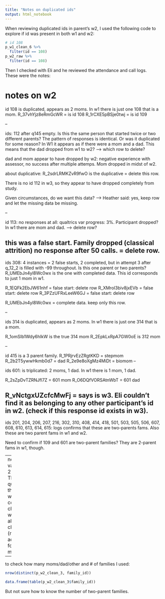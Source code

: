 ```yaml
---
title: "Notes on duplicated ids"
output: html_notebook
---
```


When reviewing duplicated ids in parent's w2, I used the following code to explore if id was present in both w1 and w2:

```r
# id 108
p_w1_clean_6 %>%
  filter(id == 108)
p_w2_raw %>%
  filter(id == 108)
```

Then I checked with Eli and he reviewed the attendance and call logs. These were the notes:

# notes on w2

id 108 is duplicated, appears as 2 moms. In w1 there is just one 108 that is a mom. 
R_37vhYjz8eRmGcWR = is id 108
R_1rCXE5pBSje0twj = is id 109

--

ids: 112 after q145 empty. Is this the same person that started twice or two different parents?  The pattern of responses is identical. Or was it duplicated for some reason? In W1 it appears as if there were a mom and a dad. This means that the dad dropped from w1 to w2? ---> which row to delete?

dad and mom appear to have dropped by w2: negative experience with assessor, no success after multiple attemps. Mom dropped in midst of w2.

about duplicative: R_2sdrLRMKZvR9fwO is the duplicative = delete this row. 

There is no id 112 in w3, so they appear to have dropped completely from study. 

Given circumstances, do we want this data? --> Heather said: yes, keep row and let the missing data be missing. 

--

id 113: no responses at all: qualtrics var progress: 3%. Participant dropped? In w1 there are mom and dad. ---> delete row?

this was a false start. Family dropped (classical attrition) no response after 50 calls. = delete row. 
--

ids 308: 4 instances = 2 false starts, 2 completed, but in attempt 3 after q_12_2 is filled with -99 throughout. Is this one parent or two parents? 	R_UMEbJn4yl8Wc0wx is the one with completed data. This id corresponds to just 1 mom in w1. 

R_1EQFk2EbJW61nhf = false start: delete row
R_XMroI3biv8jxEVb = false start: delete row
R_3PZzUFRxLeeW6GJ = false start: delete row

R_UMEbJn4yl8Wc0wx = complete data. keep only this row. 

--

ids 314 is duplicated, appears as 2 moms. In w1 there is just one 314 that is a mom.

R_1omSIb1Wdy6hIkW is the true 314 mom 
R_2EpkLxRpA7GW0oE is 312 mom

--

id 415 is a 3 parent family. 
R_1PRjrvEzZRgtKKD = stepmom
R_2b2T5ywwHkmb0d7 = dad
R_2e9e8oXgMz4MiDt = biomom
--

ids 601: is triplicated: 2 moms, 1 dad. In w1 there is 1 mom, 1 dad. 

R_2sZpDvTZRNJfl7Z = 601 mom
R_O6DQfVORSAtnWbT = 601 dad

R_vNctgxUZcfcMwFj = says is w3. Eli couldn't find it as belonging to any other participant's id in w2. (check if this response id exists in w3). 
--

ids 201, 204, 206, 207, 216, 302, 310, 408, 414, 418, 501, 503, 505, 506, 607, 608, 610, 613, 614, 615: logs confirms that these are two-parents fams. Also these are two parent fams in w1 and w2.

Need to confirm if 109 and 601 are two-parent families? They are 2-parent fams in w1, though. 

--
new variable: 217_4_text? The question in this variable was completely changed by w2, levels also changed (no 99 and added a 4 for year money).

-- 
to check how many moms/dad/other and # of families I used:
```r
nrow(distinct(p_w2_clean_3, family_id))

data.frame(table(p_w2_clean_3$family_id))
```
But not sure how to know the number of two-parent families. 
